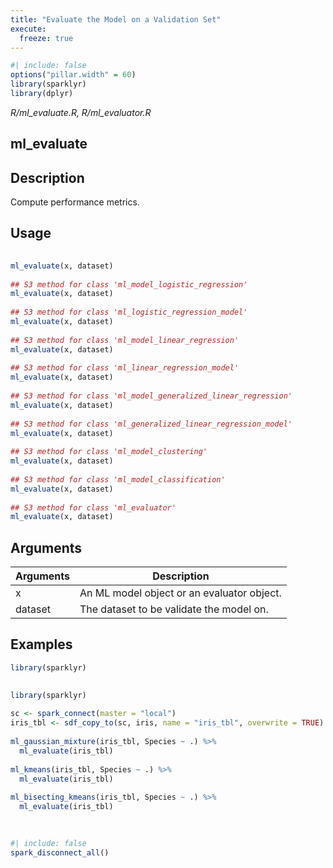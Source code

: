 ```yaml
---
title: "Evaluate the Model on a Validation Set"
execute:
  freeze: true
---
```


```r
#| include: false
options("pillar.width" = 60)
library(sparklyr) 
library(dplyr)
```

*R/ml_evaluate.R, R/ml_evaluator.R*

## ml_evaluate

## Description
 Compute performance metrics. 


## Usage
```r
 
ml_evaluate(x, dataset) 
 
## S3 method for class 'ml_model_logistic_regression'
ml_evaluate(x, dataset) 
 
## S3 method for class 'ml_logistic_regression_model'
ml_evaluate(x, dataset) 
 
## S3 method for class 'ml_model_linear_regression'
ml_evaluate(x, dataset) 
 
## S3 method for class 'ml_linear_regression_model'
ml_evaluate(x, dataset) 
 
## S3 method for class 'ml_model_generalized_linear_regression'
ml_evaluate(x, dataset) 
 
## S3 method for class 'ml_generalized_linear_regression_model'
ml_evaluate(x, dataset) 
 
## S3 method for class 'ml_model_clustering'
ml_evaluate(x, dataset) 
 
## S3 method for class 'ml_model_classification'
ml_evaluate(x, dataset) 
 
## S3 method for class 'ml_evaluator'
ml_evaluate(x, dataset) 
```

## Arguments
|Arguments|Description|
|---|---|
| x | An ML model object or an evaluator object. |
| dataset | The dataset to be validate the model on. |





## Examples
```r
library(sparklyr)
 
```
```r
library(sparklyr)
 
sc <- spark_connect(master = "local") 
iris_tbl <- sdf_copy_to(sc, iris, name = "iris_tbl", overwrite = TRUE) 
 
ml_gaussian_mixture(iris_tbl, Species ~ .) %>% 
  ml_evaluate(iris_tbl) 
 
ml_kmeans(iris_tbl, Species ~ .) %>% 
  ml_evaluate(iris_tbl) 
 
ml_bisecting_kmeans(iris_tbl, Species ~ .) %>% 
  ml_evaluate(iris_tbl) 
 
 
```



```r
#| include: false
spark_disconnect_all()
```
